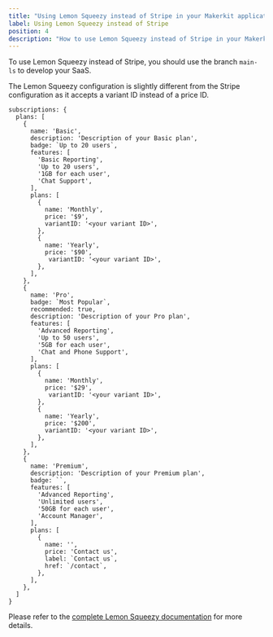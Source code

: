 ```yaml
---
title: "Using Lemon Squeezy instead of Stripe in your Makerkit application"
label: Using Lemon Squeezy instead of Stripe
position: 4
description: "How to use Lemon Squeezy instead of Stripe in your Makerkit application"
---
```


To use Lemon Squeezy instead of Stripe, you should use the branch `main-ls` to develop your SaaS.

The Lemon Squeezy configuration is slightly different from the Stripe configuration as it accepts a variant ID instead of a price ID.

```tsx
subscriptions: {
  plans: [
    {
      name: 'Basic',
      description: 'Description of your Basic plan',
      badge: `Up to 20 users`,
      features: [
        'Basic Reporting',
        'Up to 20 users',
        '1GB for each user',
        'Chat Support',
      ],
      plans: [
        {
          name: 'Monthly',
          price: '$9',
          variantID: '<your variant ID>',
        },
        {
          name: 'Yearly',
          price: '$90',
           variantID: '<your variant ID>',
        },
      ],
    },
    {
      name: 'Pro',
      badge: `Most Popular`,
      recommended: true,
      description: 'Description of your Pro plan',
      features: [
        'Advanced Reporting',
        'Up to 50 users',
        '5GB for each user',
        'Chat and Phone Support',
      ],
      plans: [
        {
          name: 'Monthly',
          price: '$29',
           variantID: '<your variant ID>',
        },
        {
          name: 'Yearly',
          price: '$200',
          variantID: '<your variant ID>',
        },
      ],
    },
    {
      name: 'Premium',
      description: 'Description of your Premium plan',
      badge: ``,
      features: [
        'Advanced Reporting',
        'Unlimited users',
        '50GB for each user',
        'Account Manager',
      ],
      plans: [
        {
          name: '',
          price: 'Contact us',
          label: `Contact us`,
          href: `/contact`,
        },
      ],
    },
  ]
}
```

Please refer to the [complete Lemon Squeezy documentation](/docs/next-supabase/lemon-squeezy) for more details.